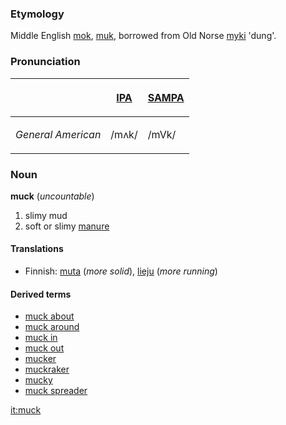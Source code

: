 ===Etymology===
Middle English [[mok]], [[muk]], borrowed from Old Norse [[myki]] 'dung'.

===Pronunciation===
{| border=1 cellpadding=5
! !! [[w:IPA|IPA]] !! [[w:SAMPA|SAMPA]]
|- 
! ''General American'' 
| /mʌk/ || /mVk/
|}

===Noun===
'''muck''' (''uncountable'')
# slimy mud
# soft or slimy [[manure]]

====Translations====
*Finnish: [[muta]] (''more solid''), [[lieju]] (''more running'')

====Derived terms====
* [[muck about]]
* [[muck around]]
*[[muck in]]
* [[muck out]]
*[[mucker]]
* [[muckraker]]
* [[mucky]]
* [[muck spreader]]

[[it:muck]]